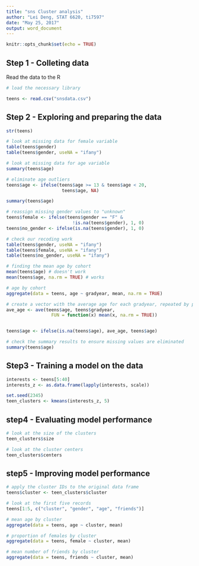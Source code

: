 ```yaml
---
title: "sns Cluster analysis"
author: "Lei Deng, STAT 6620, ti7597"
date: "May 25, 2017"
output: word_document
---
```


```r
knitr::opts_chunk$set(echo = TRUE)
```

## Step 1 - Colleting data

Read the data to the R

```r
# load the necessary library

teens <- read.csv("snsdata.csv")
```

## Step 2 - Exploring and preparing the data

```r
str(teens)

# look at missing data for female variable
table(teens$gender)
table(teens$gender, useNA = "ifany")

# look at missing data for age variable
summary(teens$age)

# eliminate age outliers
teens$age <- ifelse(teens$age >= 13 & teens$age < 20,
                     teens$age, NA)

summary(teens$age)

# reassign missing gender values to "unknown"
teens$female <- ifelse(teens$gender == "F" &
                         !is.na(teens$gender), 1, 0)
teens$no_gender <- ifelse(is.na(teens$gender), 1, 0)

# check our recoding work
table(teens$gender, useNA = "ifany")
table(teens$female, useNA = "ifany")
table(teens$no_gender, useNA = "ifany")

# finding the mean age by cohort
mean(teens$age) # doesn't work
mean(teens$age, na.rm = TRUE) # works

# age by cohort
aggregate(data = teens, age ~ gradyear, mean, na.rm = TRUE)

# create a vector with the average age for each gradyear, repeated by person
ave_age <- ave(teens$age, teens$gradyear,
                 FUN = function(x) mean(x, na.rm = TRUE))


teens$age <- ifelse(is.na(teens$age), ave_age, teens$age)

# check the summary results to ensure missing values are eliminated
summary(teens$age)

```

## Step3 - Training a model on the data

```r
interests <- teens[5:40]
interests_z <- as.data.frame(lapply(interests, scale))

set.seed(2345)
teen_clusters <- kmeans(interests_z, 5)
```

## step4 - Evaluating model performance

```r
# look at the size of the clusters
teen_clusters$size

# look at the cluster centers
teen_clusters$centers

```

## step5 - Improving model performance

```r
# apply the cluster IDs to the original data frame
teens$cluster <- teen_clusters$cluster

# look at the first five records
teens[1:5, c("cluster", "gender", "age", "friends")]

# mean age by cluster
aggregate(data = teens, age ~ cluster, mean)

# proportion of females by cluster
aggregate(data = teens, female ~ cluster, mean)

# mean number of friends by cluster
aggregate(data = teens, friends ~ cluster, mean)
```

